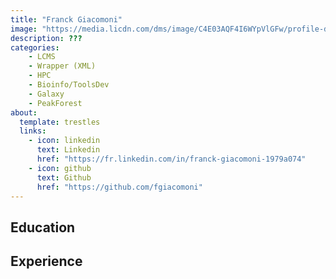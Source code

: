 ---
title: "Franck Giacomoni"
image: "https://media.licdn.com/dms/image/C4E03AQF4I6WYpVlGFw/profile-displayphoto-shrink_200_200/0/1516533988638?e=2147483647&v=beta&t=TQ1qb2k25rQLA6SCCpkimD0j6upxRtIoP93RC-T_fjE"
description: ???
categories: 
    - LCMS
    - Wrapper (XML)
    - HPC
    - Bioinfo/ToolsDev
    - Galaxy
    - PeakForest
about:
  template: trestles
  links: 
    - icon: linkedin
      text: Linkedin
      href: "https://fr.linkedin.com/in/franck-giacomoni-1979a074"
    - icon: github
      text: Github
      href: "https://github.com/fgiacomoni"
---

## Education

## Experience
